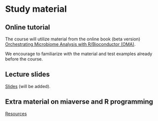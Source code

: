 # Study material {#material}

## Online tutorial

The course will utilize material from the online book (beta version)
[Orchestrating Microbiome Analysis with R/Bioconductor (OMA)](https://microbiome.github.io/OMA/).

We encourage to familiarize with the material and test examples
already before the course.


## Lecture slides

[Slides](https://github.com/microbiome/course_2022_oulu/tree/main/slides) (will be added).


## Extra material on miaverse and R programming

[Resources](https://microbiome.github.io/OMA/resources.html)
